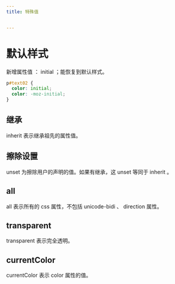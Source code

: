 ```yaml
---
title: 特殊值


---
```


# 默认样式

新增属性值 ： initial ；能恢复到默认样式。

```css
p#text02 {
  color: initial;
  color: -moz-initial;
}
```

## 继承

inherit 表示继承祖先的属性值。

## 擦除设置

unset 为擦除用户的声明的值。如果有继承，这 unset 等同于 inherit 。

## all

all 表示所有的 css 属性，不包括 unicode-bidi 、 direction 属性。

## transparent

transparent 表示完全透明。

## currentColor

currentColor 表示 color 属性的值。

            